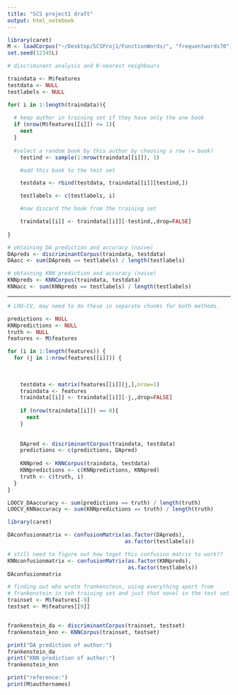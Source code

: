 ```yaml
---
title: "SCS project1 draft"
output: html_notebook
---
```


```r
library(caret)
M <- loadCorpus("~/Desktop/SCSProj1/FunctionWords/", "frequentwords70")
set.seed(12345L)
```

```r
# discriminant analysis and K-nearest neighbours

traindata <- M$features
testdata <- NULL
testlabels <- NULL

for( i in 1:length(traindata)){
  
  # keep author in training set if they have only the one book
  if (nrow(M$features[[i]]) <= 1){  
    next
  }
  
  #select a random book by this author by choosing a row (= book)
    testind <- sample(1:nrow(traindata[[i]]), 1)

    #add this book to the test set

    testdata <- rbind(testdata, traindata[[i]][testind,])

    testlabels <- c(testlabels, i)

    #now discard the book from the training set

    traindata[[i]] <- traindata[[i]][-testind,,drop=FALSE]
    
}

# obtaining DA prediction and accuracy (naive)
DApreds <- discriminantCorpus(traindata, testdata)
DAacc <- sum(DApreds == testlabels) / length(testlabels)

# obtaining KNN prediction and accuracy (naive)
KNNpreds <- KNNCorpus(traindata, testdata)
KNNacc <- sum(KNNpreds == testlabels) / length(testlabels)


```
---
```r
# LOO-CV, may need to do these in separate chunks for both methods.

predictions <- NULL
KNNpredictions <- NULL
truth <- NULL
features <- M$features

for (i in 1:length(features)) {
  for (j in 1:nrow(features[[i]])) {
    
    
    
    testdata <- matrix(features[[i]][j,],nrow=1)
    traindata <- features
    traindata[[i]] <- traindata[[i]][-j,,drop=FALSE]
    
    if (nrow(traindata[[i]]) == 0){
      next
    }
    
    
    DApred <- discriminantCorpus(traindata, testdata)
    predictions <- c(predictions, DApred)
    
    KNNpred <- KNNCorpus(traindata, testdata)
    KNNpredictions <- c(KNNpredictions, KNNpred)
    truth <- c(truth, i)
  }
}

LOOCV_DAaccuracy <- sum(predictions == truth) / length(truth)
LOOCV_KNNaccuracy <- sum(KNNpredictions == truth) / length(truth)
```

```r
library(caret)

DAconfusionmatrix <- confusionMatrix(as.factor(DApreds), 
                                     as.factor(testlabels))

# still need to figure out how toget this confusion matrix to work??
KNNconfusionmatrix <- confusionMatrix(as.factor(KNNpreds),
                                      as.factor(testlabels))
DAconfusionmatrix
```

```r
# finding out who wrote frankenstein, using everything apart from 
# frankenstein in teh training set and just that novel in the test set.
trainset <- M$features[-9]
testset <- M$features[[9]]


frankenstein_da <- discriminantCorpus(trainset, testset)
frankenstein_knn <- KNNCorpus(trainset, testset)

print("DA prediction of author:")
frankenstein_da
print("KNN prediction of author:")
frankenstein_knn

print("reference:")
print(M$authornames)
```
